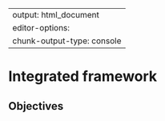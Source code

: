 
---
output: html_document
editor-options: 
  chunk-output-type: console
---

# Integrated framework {#sec-integrated}

:::{.callout-note}

## Objectives


:::
